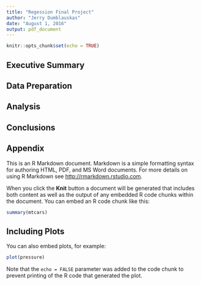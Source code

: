 ```yaml
---
title: "Regession Final Project"
author: "Jerry Dumblauskas"
date: "August 1, 2016"
output: pdf_document
---
```


```r
knitr::opts_chunk$set(echo = TRUE)
```

## Executive Summary

## Data Preparation

## Analysis

## Conclusions

## Appendix

This is an R Markdown document. Markdown is a simple formatting syntax for authoring HTML, PDF, and MS Word documents. For more details on using R Markdown see <http://rmarkdown.rstudio.com>.

When you click the **Knit** button a document will be generated that includes both content as well as the output of any embedded R code chunks within the document. You can embed an R code chunk like this:

```r
summary(mtcars)
```

## Including Plots

You can also embed plots, for example:

```r
plot(pressure)
```

Note that the `echo = FALSE` parameter was added to the code chunk to prevent printing of the R code that generated the plot.
